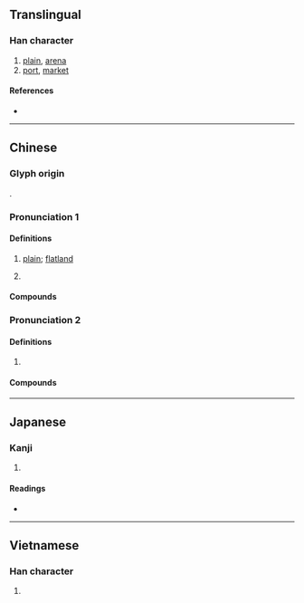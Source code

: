 {{character info/new}}
==Translingual==

===Han character===
{{Han char|rn=32|rad=土|as=07|sn=10|four=43127|canj=GIJB|ids=⿰土甫}}

# [[plain]], [[arena]]
# [[port]], [[market]]

====References====
* {{Han ref|kx=0230.121|dkj=05149|hdz=10443.070|uh=57D4|ud=22484|bh=AE48|bd=44616}}

----

==Chinese==
{{zh-forms}}

===Glyph origin===
{{Han compound|土|甫|ls=psc|c1=s|c2=p|t1=earth}}.

===Pronunciation 1===
{{zh-pron
|m=pǔ,bǔ,1nb=standard,2nb=variant
|c=bou3
|h=pfs=phû
|md=
|mn=po͘
|mn-t=bou1
|w=
|mc=
|oc=
|cat=n
}}

====Definitions====
{{zh-hanzi}}

# {{lb|zh|Hakka|Min Nan}} [[plain]]; [[flatland]]
# {{n-g|Used in placenames.}}

====Compounds====
{{zh-der|海埔新生地|墓仔埔|柬埔寨|平埔|黃埔|埔頂|塚埔|沙埔|草埔|三重埔|北埔|埔心|埔里|大茅埔|平埔族|海埔地|海埔|海埔姜|埔姜|埔稻|埔蘭仔|埔肘仔|埔秧|塚仔埔|平埔番|海沙埔|溪埔|火燒埔|草埔|荒埔|新埔|頂埔|外埔|鹽埔|內埔|埔鹽|中埔|鹽埕埔|青埔|東埔蚋溪|鹽埕埔|鹹埔|國姓埔|公埔|林杞埔|埔姜崙|埔姜頭|豆仔埔|大埔林|大埔心|球埔|大埔:Dàpǔ}}

===Pronunciation 2===
{{zh-pron
|m=bù
|c=bou3
|h=pfs=phû
|md=
|mn=po͘
|mn-t=bou1
|w=
|mc=
|oc=
|cat=n
}}

====Definitions====
{{zh-hanzi}}

# {{n-g|Used in placenames.}}

====Compounds====
{{zh-der|大埔|埔頭}}

----

==Japanese==

===Kanji===
{{ja-kanji|grade=|rs=土07}}

# {{defn|lang=ja|sort=土07}}

====Readings====
* {{ja-readings|on=[[ほ]] (ho)|kun=}}

----

==Vietnamese==

===Han character===
{{vi-hantu|bộ|rs=土07}}

# {{defn|vi}}